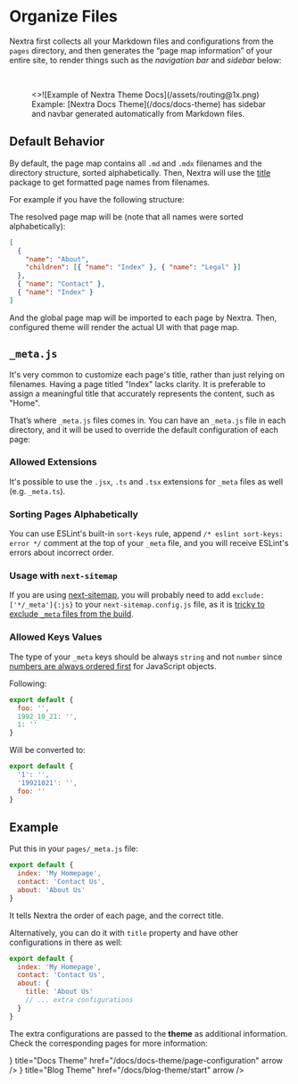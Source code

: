 
# Organize Files

Nextra first collects all your Markdown files and configurations from the
`pages` directory, and then generates the “page map information” of your entire
site, to render things such as the _navigation bar_ and _sidebar_ below:

<br />

<figure>
  <>![Example of Nextra Theme Docs](/assets/routing@1x.png)</>
  <figcaption>
    Example: [Nextra Docs Theme](/docs/docs-theme) has sidebar and navbar
    generated automatically from Markdown files.
  </figcaption>
</figure>

## Default Behavior

By default, the page map contains all `.md` and `.mdx` filenames and the
directory structure, sorted alphabetically. Then, Nextra will use the
[title](https://github.com/vercel/title) package to get formatted page names
from filenames.

For example if you have the following structure:

<FileTree>
  <FileTree.Folder name="pages" defaultOpen>
    <FileTree.File name="contact.md" />
    <FileTree.File name="index.mdx" />
    <FileTree.Folder name="about" defaultOpen>
      <FileTree.File name="legal.md" />
      <FileTree.File name="index.mdx" />
    </FileTree.Folder>
  </FileTree.Folder>
</FileTree>

The resolved page map will be (note that all names were sorted alphabetically):

```json
[
  {
    "name": "About",
    "children": [{ "name": "Index" }, { "name": "Legal" }]
  },
  { "name": "Contact" },
  { "name": "Index" }
]
```

And the global page map will be imported to each page by Nextra. Then,
configured theme will render the actual UI with that page map.

## `_meta.js`

It's very common to customize each page's title, rather than just relying on
filenames. Having a page titled "Index" lacks clarity. It is preferable to
assign a meaningful title that accurately represents the content, such as
"Home".

That’s where `_meta.js` files comes in. You can have an `_meta.js` file in each
directory, and it will be used to override the default configuration of each
page:

<FileTree>
  <FileTree.Folder name="pages" defaultOpen>
    <FileTree.File name="_meta.js" />
    <FileTree.File name="contact.md" />
    <FileTree.File name="index.mdx" />
    <FileTree.Folder name="about" defaultOpen>
      <FileTree.File name="_meta.js" />
      <FileTree.File name="legal.md" />
      <FileTree.File name="index.mdx" />
    </FileTree.Folder>
  </FileTree.Folder>
</FileTree>

### Allowed Extensions

It's possible to use the `.jsx`, `.ts` and `.tsx` extensions for `_meta` files as
well (e.g. `_meta.ts`).

### Sorting Pages Alphabetically

You can use ESLint's built-in `sort-keys` rule, append
`/* eslint sort-keys: error */` comment at the top of your `_meta` file, and you
will receive ESLint's errors about incorrect order.

### Usage with `next-sitemap`

If you are using
[next-sitemap](https://github.com/iamvishnusankar/next-sitemap), you will
probably need to add `exclude: ['*/_meta']{:js}` to your
`next-sitemap.config.js` file, as it is
[tricky to exclude `_meta` files from the build](https://github.com/vercel/next.js/issues/8974#issuecomment-542525837).

### Allowed Keys Values

The type of your `_meta` keys should be always `string` and not `number` since
[numbers are always ordered first](https://dev.to/frehner/the-order-of-js-object-keys-458d) for JavaScript objects.

Following:

```js filename="pages/_meta.js"
export default {
  foo: '',
  1992_10_21: '',
  1: ''
}
```

Will be converted to:

```js filename="pages/_meta.js"
export default {
  '1': '',
  '19921021': '',
  foo: ''
}
```

## Example

Put this in your `pages/_meta.js` file:

```js filename="pages/_meta.js"
export default {
  index: 'My Homepage',
  contact: 'Contact Us',
  about: 'About Us'
}
```

It tells Nextra the order of each page, and the correct title.

Alternatively, you can do it with `title` property and have other configurations
in there as well:

```js filename="pages/_meta.js"
export default {
  index: 'My Homepage',
  contact: 'Contact Us',
  about: {
    title: 'About Us'
    // ... extra configurations
  }
}
```

The extra configurations are passed to the **theme** as additional information.
Check the corresponding pages for more information:

<Cards>
  <Cards.Card
    icon={<NewsletterIcon />}
    title="Docs Theme"
    href="/docs/docs-theme/page-configuration"
    arrow
  />
  <Cards.Card
    icon={<FileIcon />}
    title="Blog Theme"
    href="/docs/blog-theme/start"
    arrow
  />
  <Cards.Card title="Custom Theme" href="/docs/custom-theme" arrow />
</Cards>

